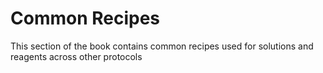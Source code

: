 # Common Recipes

This section of the book contains common recipes used for solutions and reagents across other protocols
